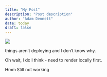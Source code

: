 ```yaml
---
title: "My Post"
description: "Post description"
author: "Adam Dennett"
date: today
draft: false
---
```


![](Ad40_1.PNG)

things aren't deploying and I don't know why.

Oh wait, I do I think - need to render locally first.

Hmm Still not working
